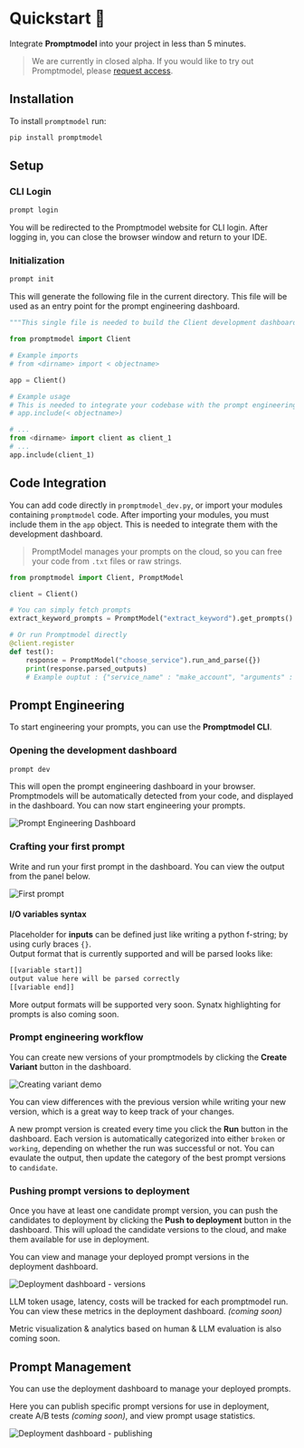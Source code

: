 
# Quickstart 🚀

Integrate **Promptmodel** into your project in less than 5 minutes.

> We are currently in closed alpha. If you would like to try out Promptmodel, please [request access](https://formless.ai/c/RtUfMCsh9YSs).

## Installation

To install `promptmodel` run:

```bash copy
pip install promptmodel
```

## Setup

### CLI Login

```bash copy
prompt login
```

You will be redirected to the Promptmodel website for CLI login. After logging in, you can close the browser window and return to your IDE.

### Initialization

```bash copy
prompt init
```

This will generate the following file in the current directory. This file will be used as an entry point for the prompt engineering dashboard.

```python filename="promptmodel_dev.py" copy
"""This single file is needed to build the Client development dashboard."""

from promptmodel import Client

# Example imports
# from <dirname> import < objectname>

app = Client()

# Example usage
# This is needed to integrate your codebase with the prompt engineering dashboard
# app.include(< objectname>)

```

```python filename="promptmodel_dev.py"
# ...
from <dirname> import client as client_1
# ...
app.include(client_1)
```

## Code Integration

You can add code directly in `promptmodel_dev.py`, or import your modules containing `promptmodel` code.
After importing your modules, you must include them in the `app` object. This is needed to integrate them with the development dashboard.

> PromptModel manages your prompts on the cloud, so you can free your code from `.txt` files or raw strings.

```python
from promptmodel import Client, PromptModel

client = Client()

# You can simply fetch prompts
extract_keyword_prompts = PromptModel("extract_keyword").get_prompts()

# Or run Promptmodel directly
@client.register
def test():
    response = PromptModel("choose_service").run_and_parse({})
    print(response.parsed_outputs)
    # Example ouptut : {"service_name" : "make_account", "arguments" : "[name, email, password]"}
```

## Prompt Engineering

To start engineering your prompts, you can use the **Promptmodel CLI**.

### Opening the development dashboard

```bash copy
prompt dev
```

This will open the prompt engineering dashboard in your browser. Promptmodels will be automatically detected from your code, and displayed in the dashboard. You can now start engineering your prompts.

![Prompt Engineering Dashboard](./img/promptmodel-demo-dev-init.gif)

### Crafting your first prompt

Write and run your first prompt in the dashboard. You can view the output from the panel below.

![First prompt](/demos/engineering.gif)

#### I/O variables syntax

Placeholder for **inputs** can be defined just like writing a python f-string; by using curly braces `{}`.  
Output format that is currently supported and will be parsed looks like:

```txt
[[variable start]]
output value here will be parsed correctly
[[variable end]]
```

More output formats will be supported very soon. Synatx highlighting for prompts is also coming soon.

### Prompt engineering workflow

You can create new versions of your promptmodels by clicking the **Create Variant** button in the dashboard.

![Creating variant demo](./img/promptmodel-demo-variant.gif)

You can view differences with the previous version while writing your new version, which is a great way to keep track of your changes.

A new prompt version is created every time you click the **Run** button in the dashboard. Each version is automatically categorized into either `broken` or `working`, depending on whether the run was successful or not. You can evaulate the output, then update the category of the best prompt versions to `candidate`.

### Pushing prompt versions to deployment

Once you have at least one candidate prompt version, you can push the candidates to deployment by clicking the **Push to deployment** button in the dashboard. This will upload the candidate versions to the cloud, and make them available for use in deployment.

You can view and manage your deployed prompt versions in the deployment dashboard.

![Deployment dashboard - versions](./img/promptmodel-deployment-versions.png)

LLM token usage, latency, costs will be tracked for each promptmodel run. You can view these metrics in the deployment dashboard. _(coming soon)_

<Callout type="info" emoji="✨">
  Metric visualization & analytics based on human & LLM evaluation is also
  coming soon.
</Callout>

## Prompt Management

You can use the deployment dashboard to manage your deployed prompts.

Here you can publish specific prompt versions for use in deployment, create A/B tests _(coming soon)_, and view prompt usage statistics.

![Deployment dashboard - publishing](./img/promptmodel-deployment-publish.png)
